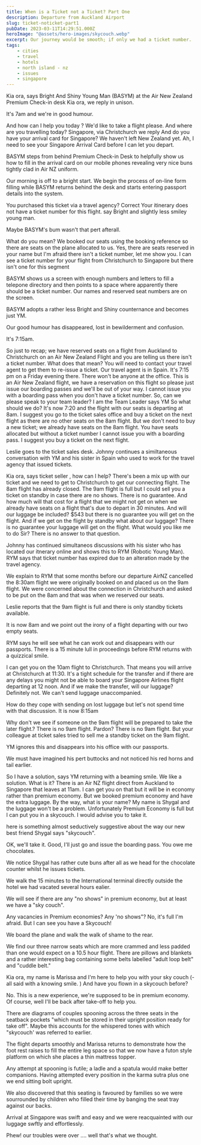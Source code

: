 ```yaml
---
title: When is a Ticket not a Ticket? Part One
description: Departure from Auckland Airport 
slug: ticket-noticket-part1
pubDate: 2023-03-11T14:29:51.000Z
heroImage: "@assets/hero-images/skycouch.webp"
excerpt: Our journey would be smooth; if only we had a ticket number.
tags:
    - cities
    - travel
    - hotels
    - north island - nz
    - issues
    - singapore
---
```



<SpecialText variant="chat">Kia ora, says Bright And Shiny Young Man (BASYM) at the Air New Zealand Premium Check-in desk</SpecialText>
<SpecialText variant="chat">Kia ora, we reply in unison.</SpecialText>

It's 7am and we're in good humour.

<SpecialText variant="chat">And how can I help you today ?</SpecialText>
<SpecialText variant="chat">We'd like to take a flight please.</SpecialText>
<SpecialText variant="chat">And where are you travelling today?</SpecialText>
<SpecialText variant="chat">Singapore, via Christchurch we reply</SpecialText>
<SpecialText variant="chat">And do you have your arrival card for Singapore?</SpecialText>
<SpecialText variant="chat">We haven't left New Zealand yet.</SpecialText>
<SpecialText variant="chat">Ah, I need to see your Singapore Arrival Card before I can let you depart.</SpecialText>

BASYM steps from behind Premium Check-in Desk to helpfully show us how to fill in the arrival card on our mobile phones revealing very nice buns tightly clad in Air NZ uniform.

Our morning is off to a bright start. We begin the process of on-line form filling while BASYM returns behind the desk and starts entering passport details into the system.

<SpecialText variant="chat">You purchased this ticket via a travel agency?</SpecialText>
<SpecialText variant="chat">Correct</SpecialText>
<SpecialText variant="chat">Your itinerary does not have a ticket number for this flight. say Bright and slightly less smiley young man.</SpecialText>

Maybe BASYM's bum wasn't that pert afterall.

<SpecialText variant="chat">What do you mean? We booked our seats using the booking reference so there are seats on the plane allocated to us.</SpecialText>
<SpecialText variant="chat">Yes, there are seats reserved in your name but I'm afraid there isn't a ticket number, let me show you. I can see a ticket number for your flight from Christchurch to Singapore but there isn't one for this segment</SpecialText>

BASYM shows us a screen with enough numbers and letters to fill a telepone directory and then points to a space where apparently there should be a ticket number. Our names and reserved seat numbers are on the screen.

BASYM adopts a rather less Bright and Shiny counternance and becomes just YM.

Our good humour has disappeared, lost in bewilderment and confusion.

It's 7:15am.

<SpecialText variant="chat">So just to recap; we have reserved seats on a flight from Auckland to Christchurch on an Air New Zealand Flight and you are telling us there isn't a ticket number. What does that mean?</SpecialText>
<SpecialText variant="chat">You will need to contact your travel agent to get them to re-issue a ticket.</SpecialText>
<SpecialText variant="chat">Our travel agent is in Spain. It's 7:15 pm on a Friday evening there. There won't be anyone at the office. This is an Air New Zealand flight, we have a reservation on this flight so please just issue our boarding passes and we'll be out of your way.</SpecialText>
<SpecialText variant="chat">I cannot issue you with a boarding pass when you don't have a ticket number.</SpecialText>
<SpecialText variant="chat">So, can we please speak to your team leader?</SpecialText>
<SpecialText variant="chat">I am the Team Leader says YM</SpecialText>
<SpecialText variant="chat">So what should we do? It's now 7:20 and the flight with our seats is departing at 8am.</SpecialText>
<SpecialText variant="chat">I suggest you go to the ticket sales office and buy a ticket on the next flight as there are no other seats on the 8am flight.</SpecialText>
<SpecialText variant="chat">But we don't need to buy a new ticket; we already have seats on the 8am flight.</SpecialText>
<SpecialText variant="chat">You have seats allocated but without a ticket number I cannot issue you with a boarding pass. I suggest you buy a ticket on the next flight.</SpecialText>

Leslie goes to the ticket sales desk. Johnny continues a similtaneous conversation with YM and his sister in Spain who used to work for the travel agency that issued tickets.

<SpecialText variant="chat">Kia ora, says ticket seller , how can I help?</SpecialText>
<SpecialText variant="chat">There's been a mix up with our ticket and we need to get to Christchurch to get our connecting flight.</SpecialText>
<SpecialText variant="chat">The 8am flight has already closed. The 9am flight is full but I could sell you a ticket on standby in case there are no shows. There is no guarantee.</SpecialText>
<SpecialText variant="chat"> And how much will that cost for a flight that we might not get on when we already have seats on a flight that's due to depart in 30 minutes. And will our luggage be included?</SpecialText>
<SpecialText variant="chat">$543 but there is no guarantee you will get on the flight.</SpecialText>
<SpecialText variant="chat">And if we get on the flight by standby what about our luggage?</SpecialText>
<SpecialText variant="chat">There is no guarantee your luggage will get on the flight. What would you like me to do Sir?</SpecialText>
<SpecialText variant="chat">There is no answer to that question.</SpecialText>

Johnny has continued simultaneos discussions with his sister who has located our itnerary online and shows this to RYM (Robotic Young Man). RYM says that ticket number has expired due to an alteration made by the travel agency.

We explain to RYM that some months before our departure AirNZ cancelled the 8:30am flight we were originally booked on and placed us on the 9am flight. We were concerned about the connection in Christchurch and asked to be put on the 8am and that was when we reserved our seats.

Leslie reports that the 9am flight is full and there is only standby tickets available.

It is now 8am and we point out the irony of a flight departing with our two empty seats.

RYM says he will see what he can work out and disappears with our passports. There is a 15 minute lull in proceedings before RYM returns with a quizzical smile.

<SpecialText variant="chat">I can get you on the 10am flight to Christchurch. That means you will arrive at Christchurch at 11:30. It's a tight schedule for the transfer and if there are any delays you might not be able to board your Singapore Airlines flight departing at 12 noon.</SpecialText>
<SpecialText variant="chat">And if we make the transfer, will our luggage?</SpecialText>
<SpecialText variant="chat">Definitely not.</SpecialText>
<SpecialText variant="chat">We can't send luggage unaccompanied.</SpecialText>

How do they cope with sending on lost luggage but let's not spend time with that discussion. It is now 8:15am


<SpecialText variant="chat">Why don't we see if someone on the 9am flight will be prepared to take the later flight.?</SpecialText>
<SpecialText variant="chat">There is no 9am flight.</SpecialText>
<SpecialText variant="chat">Pardon?</SpecialText>
<SpecialText variant="chat">There is no 9am flight.</SpecialText>
<SpecialText variant="chat"> But your colleague at ticket sales tried to sell me a standby ticket on the 9am flight.</SpecialText>

YM ignores this and disappears into his office with our passports.

We must have imagined his pert buttocks and not noticed his red horns and tail earlier.

<SpecialText variant="chat"> So I have a solution, says YM returning with a beaming smile.</SpecialText>
<SpecialText variant="chat">We like a solution. What is it?</SpecialText>
<SpecialText variant="chat">There is an Air NZ flight direct from Auckland to Singapore that leaves at 11am. I can get you on that but it will be in economy rather than premium economy.</SpecialText>
<SpecialText variant="chat">But we booked premium economy and have the extra luggage. By the way, what is your name?</SpecialText>
<SpecialText variant="chat">My name is Shygal and the luggage won't be a problem. Unfortunately Premium Economy is full but I can put you in a skycouch. I would advise you to take it.</SpecialText>

here is something almost seductively suggestive about the way our new best friend Shygal says "skycouch".

<SpecialText variant="chat">OK, we'll take it.</SpecialText>
<SpecialText variant="chat">Good, I'll just go and issue the boarding pass. You owe me chocolates.</SpecialText>

We notice Shygal has rather cute buns after all as we head for the chocolate counter whilst he issues tickets.

We walk the 15 minutes to the International terminal directly outside the hotel we had vacated several hours ealier.

We will see if there are any "no shows" in premium economy, but at least we have a "sky couch".


<SpecialText variant="chat">Any vacancies in Premium economies? Any 'no shows"?</SpecialText>
<SpecialText variant="chat">No, it's full I'm afraid. But I can see you have a Skycouch!</SpecialText>

We board the plane and walk the walk of shame to the rear.

We find our three narrow seats which are more crammed and less padded than one would expect on a 10.5 hour flight. There are pillows and blankets and a rather interesting bag containing some belts labelled "adult loop belt" and "cuddle belt."

Kia ora, my name is Marissa and I'm here to help you with your sky couch (- all said with a knowing smile. ) And have you flown in a skycouch before?

<SpecialText variant="chat">No. This is a new experience, we're supposed to be in premium economy.</SpecialText>
<SpecialText variant="chat">Of course, well I'll be back after take-off to help you.</SpecialText>

There are diagrams of couples spooning across the three seats in the seatback pockets "which must be stored in their upright position ready for take off". Maybe this accounts for the whispered tones with which "skycouch' was referred to earlier.

The flight departs smoothly and Marissa returns to demonstrate how the foot rest raises to fill the entire leg space so that we now have a futon style platform on which she places a thin mattress topper.

Any attempt at spooning is futile; a ladle and a spatula would make better companions. Having attempted every position in the karma sutra plus one we end sitting bolt upright.

We also discovered that this seating is favoured by families so we were sourrounded by children who filled their time by banging the seat tray against our backs.

Arrival at Singapore was swift and easy and we were reacquainted with our luggage swftly and effortlessly.

Phew! our troubles were over .... well that's what we thought.

